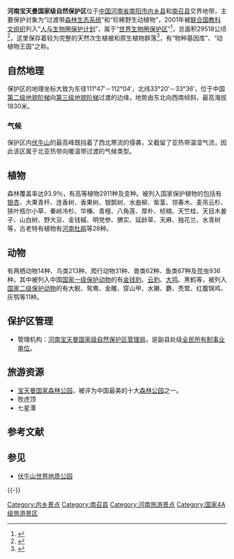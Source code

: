 {{Infobox Protected area 
|name=河南宝天曼国家级自然保护区
|iucn_category=Ia
|map=henan
|map_caption=保护区在[[河南|河南]]的位置
|locator_x= 
|locator_y=
|location={{CHN}}[[河南省|河南省]][[内乡县|内乡县]]和[[南召县|南召县]]交界
|nearest_city=[[南阳市|南阳市]]
|lat_d=33.399345
|long_d=112.019348
|area=29518公顷
|established=1988
|governing_body=
|url=http://www.baotianman.com.cn/
}}

'''河南宝天曼国家级自然保护区'''位于[[中国|中国]][[河南省|河南省]][[南阳市|南阳市]][[内乡县|内乡县]]和[[南召县|南召县]]交界地带，主要保护对象为“过渡带[[森林生态系统|森林生态系统]]”和“珍稀野生动植物”，2001年被[[联合国教科文组织|联合国教科文组织]]列入“[[人与生物圈保护计划|人与生物圈保护计划]]”，属于“[[中国世界生物圈保护区|世界生物圈保护区]]”<ref>{{cite web|url=http://www.chinadaily.com.cn/dfpd/2009-09/22/content_8721191.htm|title=植物王国宝天曼|accessdate=2010-04-22|archive-date=2010-05-19|archive-url=https://web.archive.org/web/20100519220107/http://www.chinadaily.com.cn/dfpd/2009-09/22/content_8721191.htm|dead-url=no}}</ref>，总面积29518公顷<ref>{{cite web|url=http://www.nynews.gov.cn/news/xianshi/neixiang/200706/204863.html|title=国家环保总局考察宝天曼自然保护区|deadurl=yes|archiveurl=https://web.archive.org/web/20070714060806/http://www.nynews.gov.cn/news/xianshi/neixiang/200706/204863.html|archivedate=2007-07-14}}</ref>，这里保存着较为完整的天然次生植被和原生植物群落<ref>{{cite web|url=http://www.hndjw.gov.cn/nanyang/nynews/2010-01-07/25469.html|title=恐龙遗迹园、宝天曼自然保护区被命名全国科普教育基地}}{{dead link|date=2018年3月 |bot=InternetArchiveBot |fix-attempted=yes }}</ref>，有“物种基因库”、“动植物王国”之称。

==自然地理==
保护区的地理坐标大致为东径111°47′－112°04′，北纬33°20′－33°36′，位于中国[[第二级地貌阶梯|第二级地貌阶梯]]向[[第三级地貌阶梯|第三级地貌阶梯]]过渡的边缘，地势由东北向西南倾斜，最高海拔1830米。

===气候===
保护区内[[伏牛山|伏牛山]]的最高峰既挡着了西北寒流的侵袭，又截留了亚热带温湿气流，因此该区属于北亚热带向暖温带过渡的气候类型。

==植物==
森林覆盖率达93.9％，有高等植物2911种及变种。被列入国家保护植物的包括有[[银杏|银杏]]、大果青杄、连香树、香果树、银鹊树、水曲柳、紫茎、领春木、麦吊云杉、狭叶瓶尔小草、秦岭冷杉、华榛、青檀、八角莲、厚朴、桢楠、天竺桂、天目木姜子、山白树、野大豆、金钱槭、明党参、猬实、延龄草、天麻、独花兰、水青树等，古老特有植物有[[河南杜鹃|河南杜鹃]]等28种。

==动物==
有两栖动物14种、鸟类213种、爬行动物31种、兽类62种、鱼类67种及昆虫936种。其中被列入中国[[国家一级保护动物|国家一级保护动物]]的有[[金钱豹|金钱豹]]、[[云豹|云豹]]、[[大鸨|大鸨]]、黑鹤等，被列入[[国家二级保护动物|国家二级保护动物]]的有大鲵、鸳鸯、金雕、穿山甲、水獭、麝、秃鹫、红腹锦鸡、灰鹗等11种。

==保护区管理==
*管理机构：[[河南宝天曼国家级自然保护区管理局|河南宝天曼国家级自然保护区管理局]]，是副县处级[[全民所有制|全民所有制]][[事业单位|事业单位]]。

==旅游资源==
*[[宝天曼国家森林公园|宝天曼国家森林公园]]，被评为中国最美的十大[[森林公园|森林公园]]之一。
*牧虎顶
*七星潭

== 参考文献 ==
{{Reflist|2}}

==参见==
*[[伏牛山世界地质公园|伏牛山世界地质公园]]

{{-}}
{{南阳市旅游资源列表}}
{{中国国家级自然保护区}}

[[Category:内乡景点|Category:内乡景点]]
[[Category:南召县|Category:南召县]]
[[Category:河南旅游景点|Category:河南旅游景点]]
[[Category:国家4A级旅游景区|Category:国家4A级旅游景区]]